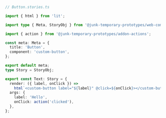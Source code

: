```ts
// Button.stories.ts

import { html } from 'lit';

import type { Meta, StoryObj } from '@junk-temporary-prototypes/web-components';

import { action } from '@junk-temporary-prototypes/addon-actions';

const meta: Meta = {
  title: 'Button',
  component: 'custom-button',
};

export default meta;
type Story = StoryObj;

export const Text: Story = {
  render: ({ label, onClick }) =>
    html`<custom-button label="${label}" @click=${onClick}></custom-button>`,
  args: {
    label: 'Hello',
    onClick: action('clicked'),
  },
};
```
